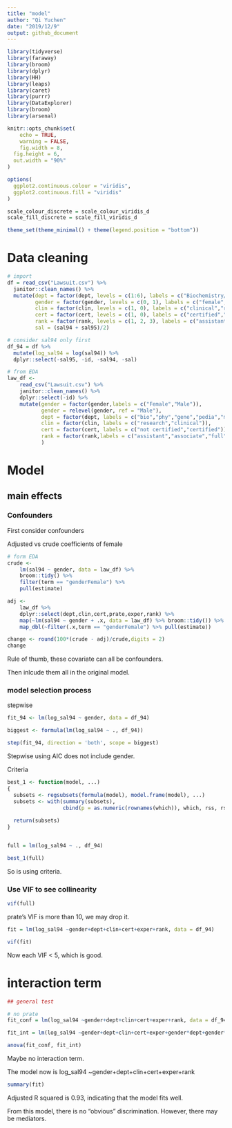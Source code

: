```yaml
---
title: "model"
author: "Qi Yuchen"
date: "2019/12/9"
output: github_document
---
```


```r
library(tidyverse)
library(faraway)
library(broom)
library(dplyr)
library(HH)
library(leaps)
library(caret)
library(purrr)
library(DataExplorer)
library(broom)
library(arsenal)

knitr::opts_chunk$set(
	echo = TRUE,
	warning = FALSE,
	fig.width = 8, 
  fig.height = 6,
  out.width = "90%"
)

options(
  ggplot2.continuous.colour = "viridis",
  ggplot2.continuous.fill = "viridis"
)

scale_colour_discrete = scale_colour_viridis_d
scale_fill_discrete = scale_fill_viridis_d

theme_set(theme_minimal() + theme(legend.position = "bottom"))
```

# Data cleaning

```r
# import
df = read_csv("Lawsuit.csv") %>% 
  janitor::clean_names() %>% 
  mutate(dept = factor(dept, levels = c(1:6), labels = c("Biochemistry/Molecular Biology", "Physiology ", "Genetics", "Pediatrics", "Medicine", "Surgery")),
         gender = factor(gender, levels = c(0, 1), labels = c("female","male")),
         clin = factor(clin, levels = c(1, 0), labels = c("clinical","research")),
         cert = factor(cert, levels = c(1, 0), labels = c("certified","not_certified")),
         rank = factor(rank, levels = c(1, 2, 3), labels = c("assistant", "associate", "full")),
         sal = (sal94 + sal95)/2)

# consider sal94 only first 
df_94 = df %>%   
  mutate(log_sal94 = log(sal94)) %>% 
  dplyr::select(-sal95, -id, -sal94, -sal)

# from EDA
law_df <- 
    read_csv("Lawsuit.csv") %>% 
    janitor::clean_names() %>% 
    dplyr::select(-id) %>% 
    mutate(gender = factor(gender,labels = c("Female","Male")),
           gender = relevel(gender, ref = "Male"),
           dept = factor(dept, labels = c("bio","phy","gene","pedia","med","sur")),
           clin = factor(clin, labels = c("research","clinical")),
           cert = factor(cert, labels = c("not certified","certified")),
           rank = factor(rank,labels = c("assistant","associate","full")),
           )
```

# Model

## main effects

### Confounders

First consider confounders

Adjusted vs crude coefficients of female

```r
# form EDA
crude <- 
    lm(sal94 ~ gender, data = law_df) %>% 
    broom::tidy() %>% 
    filter(term == "genderFemale") %>% 
    pull(estimate)

adj <-
    law_df %>% 
    dplyr::select(dept,clin,cert,prate,exper,rank) %>% 
    map(~lm(sal94 ~ gender + .x, data = law_df) %>% broom::tidy()) %>% 
    map_dbl(~filter(.x,term == "genderFemale") %>% pull(estimate)) 

change <- round(100*(crude - adj)/crude,digits = 2)
change

```

Rule of thumb, these covariate can all be confounders.

Then inlcude them all in the original model.

### model selection process

stepwise

```r
fit_94 <- lm(log_sal94 ~ gender, data = df_94)

biggest <- formula(lm(log_sal94 ~ ., df_94))

step(fit_94, direction = 'both', scope = biggest)
```

Stepwise using AIC does not include gender.

Criteria

```r
best_1 <- function(model, ...) 
{
  subsets <- regsubsets(formula(model), model.frame(model), ...)
  subsets <- with(summary(subsets),
                  cbind(p = as.numeric(rownames(which)), which, rss, rsq, adjr2, cp, bic))
  
  return(subsets)
}  


full = lm(log_sal94 ~ ., df_94)

best_1(full) 

```

So is using criteria.

### Use VIF to see collinearity

```r
vif(full)
```

prate's VIF is more than 10, we may drop it.

```r
fit = lm(log_sal94 ~gender+dept+clin+cert+exper+rank, data = df_94)

vif(fit)
```

Now each VIF < 5, which is good.

# interaction term

```r
## general test

# no prate
fit_conf = lm(log_sal94 ~gender+dept+clin+cert+exper+rank, data = df_94)

fit_int = lm(log_sal94 ~gender+dept+clin+cert+exper+gender*dept+gender*clin+gender*cert+gender*exper+gender*rank, data = df_94)

anova(fit_conf, fit_int)
```

Maybe no interaction term.

The model now is log_sal94 ~gender+dept+clin+cert+exper+rank

```r
summary(fit)
```

Adjusted R squared is 0.93, indicating that the model fits well.

From this model, there is no "obvious" discrimination. However, there may be mediators.